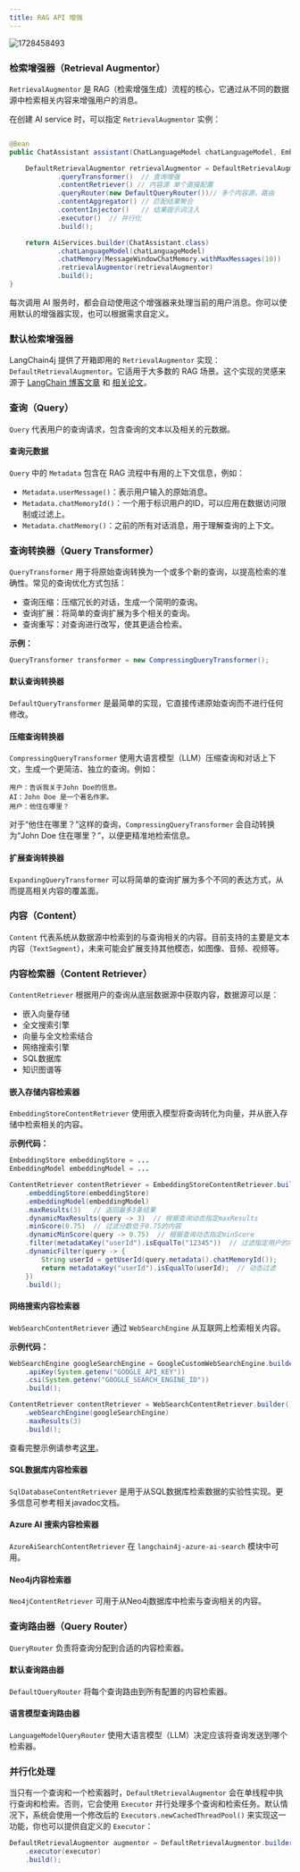 ```yaml
---
title: RAG API 增强
---
```


<img src='https://minio.pigx.top/oss/202410/1728458493.png' alt='1728458493'/>

### 检索增强器（Retrieval Augmentor）

`RetrievalAugmentor` 是 RAG（检索增强生成）流程的核心，它通过从不同的数据源中检索相关内容来增强用户的消息。

在创建 AI service 时，可以指定 `RetrievalAugmentor` 实例：

```java

@Bean
public ChatAssistant assistant(ChatLanguageModel chatLanguageModel, EmbeddingStore<TextSegment> embeddingStore) {

    DefaultRetrievalAugmentor retrievalAugmentor = DefaultRetrievalAugmentor.builder()
            .queryTransformer()  // 查询增强
            .contentRetriever() // 内容源 单个直接配置
            .queryRouter(new DefaultQueryRouter())// 多个内容源，路由
            .contentAggregator() // 匹配结果聚合
            .contentInjector()   // 结果提示词注入
            .executor()  // 并行化
            .build();

    return AiServices.builder(ChatAssistant.class)
            .chatLanguageModel(chatLanguageModel)
            .chatMemory(MessageWindowChatMemory.withMaxMessages(10))
            .retrievalAugmentor(retrievalAugmentor)
            .build();
}
```

每次调用 AI 服务时，都会自动使用这个增强器来处理当前的用户消息。你可以使用默认的增强器实现，也可以根据需求自定义。

### 默认检索增强器

LangChain4j 提供了开箱即用的 `RetrievalAugmentor` 实现：`DefaultRetrievalAugmentor`。它适用于大多数的 RAG 场景。这个实现的灵感来源于 [LangChain 博客文章](https://blog.langchain.dev/deconstructing-rag) 和 [相关论文](https://arxiv.org/abs/2312.10997)。

### 查询（Query）

`Query` 代表用户的查询请求，包含查询的文本以及相关的元数据。

#### 查询元数据

`Query` 中的 `Metadata` 包含在 RAG 流程中有用的上下文信息，例如：
- `Metadata.userMessage()`：表示用户输入的原始消息。
- `Metadata.chatMemoryId()`：一个用于标识用户的ID，可以应用在数据访问限制或过滤上。
- `Metadata.chatMemory()`：之前的所有对话消息，用于理解查询的上下文。

### 查询转换器（Query Transformer）

`QueryTransformer` 用于将原始查询转换为一个或多个新的查询，以提高检索的准确性。常见的查询优化方式包括：
- 查询压缩：压缩冗长的对话，生成一个简明的查询。
- 查询扩展：将简单的查询扩展为多个相关的查询。
- 查询重写：对查询进行改写，使其更适合检索。

**示例：**
```java
QueryTransformer transformer = new CompressingQueryTransformer();
```

#### 默认查询转换器

`DefaultQueryTransformer` 是最简单的实现，它直接传递原始查询而不进行任何修改。

#### 压缩查询转换器

`CompressingQueryTransformer` 使用大语言模型（LLM）压缩查询和对话上下文，生成一个更简洁、独立的查询。例如：

```
用户：告诉我关于John Doe的信息。
AI：John Doe 是一个著名作家。
用户：他住在哪里？
```
对于“他住在哪里？”这样的查询，`CompressingQueryTransformer` 会自动转换为“John Doe 住在哪里？”，以便更精准地检索信息。

#### 扩展查询转换器

`ExpandingQueryTransformer` 可以将简单的查询扩展为多个不同的表达方式，从而提高相关内容的覆盖面。

### 内容（Content）

`Content` 代表系统从数据源中检索到的与查询相关的内容。目前支持的主要是文本内容（`TextSegment`），未来可能会扩展支持其他模态，如图像、音频、视频等。

### 内容检索器（Content Retriever）

`ContentRetriever` 根据用户的查询从底层数据源中获取内容，数据源可以是：
- 嵌入向量存储
- 全文搜索引擎
- 向量与全文检索结合
- 网络搜索引擎
- SQL数据库
- 知识图谱等

#### 嵌入存储内容检索器

`EmbeddingStoreContentRetriever` 使用嵌入模型将查询转化为向量，并从嵌入存储中检索相关的内容。

**示例代码：**
```java
EmbeddingStore embeddingStore = ...
EmbeddingModel embeddingModel = ...

ContentRetriever contentRetriever = EmbeddingStoreContentRetriever.builder()
    .embeddingStore(embeddingStore)
    .embeddingModel(embeddingModel)
    .maxResults(3)   // 返回最多3条结果
    .dynamicMaxResults(query -> 3)  // 根据查询动态指定maxResults
    .minScore(0.75)  // 过滤分数低于0.75的内容
    .dynamicMinScore(query -> 0.75)  // 根据查询动态指定minScore
    .filter(metadataKey("userId").isEqualTo("12345"))  // 过滤指定用户的内容
    .dynamicFilter(query -> {
        String userId = getUserId(query.metadata().chatMemoryId());
        return metadataKey("userId").isEqualTo(userId);  // 动态过滤
    })
    .build();
```

#### 网络搜索内容检索器

`WebSearchContentRetriever` 通过 `WebSearchEngine` 从互联网上检索相关内容。

**示例代码：**
```java
WebSearchEngine googleSearchEngine = GoogleCustomWebSearchEngine.builder()
    .apiKey(System.getenv("GOOGLE_API_KEY"))
    .csi(System.getenv("GOOGLE_SEARCH_ENGINE_ID"))
    .build();

ContentRetriever contentRetriever = WebSearchContentRetriever.builder()
    .webSearchEngine(googleSearchEngine)
    .maxResults(3)
    .build();
```
查看完整示例请参考[这里](https://github.com/langchain4j/langchain4j-examples/blob/main/rag-examples/src/main/java/_3_advanced/_08_Advanced_RAG_Web_Search_Example.java)。

#### SQL数据库内容检索器

`SqlDatabaseContentRetriever` 是用于从SQL数据库检索数据的实验性实现。更多信息可参考相关javadoc文档。

#### Azure AI 搜索内容检索器

`AzureAiSearchContentRetriever` 在 `langchain4j-azure-ai-search` 模块中可用。

#### Neo4j内容检索器

`Neo4jContentRetriever` 可用于从Neo4j数据库中检索与查询相关的内容。

### 查询路由器（Query Router）

`QueryRouter` 负责将查询分配到合适的内容检索器。

#### 默认查询路由器

`DefaultQueryRouter` 将每个查询路由到所有配置的内容检索器。

#### 语言模型查询路由器

`LanguageModelQueryRouter` 使用大语言模型（LLM）决定应该将查询发送到哪个检索器。

### 并行化处理

当只有一个查询和一个检索器时，`DefaultRetrievalAugmentor` 会在单线程中执行查询和检索。否则，它会使用 `Executor` 并行处理多个查询和检索任务。默认情况下，系统会使用一个修改后的 `Executors.newCachedThreadPool()` 来实现这一功能，你也可以提供自定义的 `Executor`：
```java
DefaultRetrievalAugmentor augmentor = DefaultRetrievalAugmentor.builder()
    .executor(executor)
    .build();
```